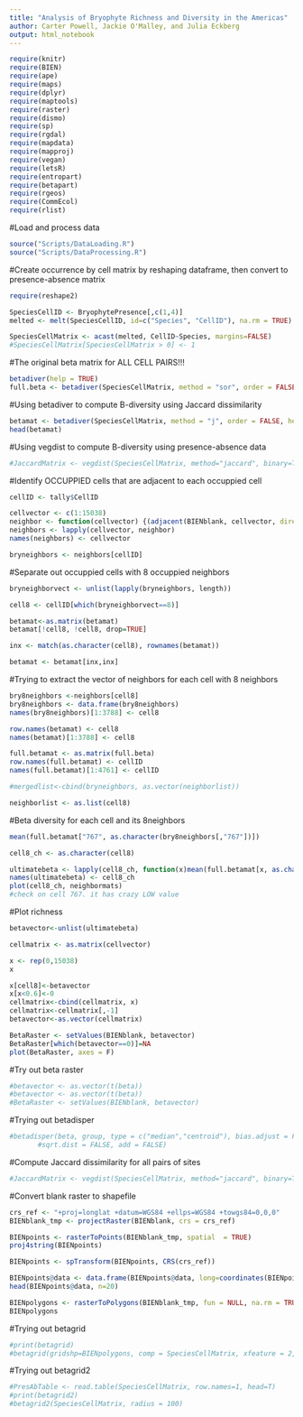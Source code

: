 ```yaml
---
title: "Analysis of Bryophyte Richness and Diversity in the Americas"
author: Carter Powell, Jackie O'Malley, and Julia Eckberg
output: html_notebook
---
```


```r
require(knitr)
require(BIEN)
require(ape)
require(maps)
require(dplyr)
require(maptools)
require(raster)
require(dismo)
require(sp)
require(rgdal)
require(mapdata)
require(mapproj)
require(vegan)
require(letsR)
require(entropart)
require(betapart)
require(rgeos)
require(CommEcol)
require(rlist)
```

#Load and process data
```r
source("Scripts/DataLoading.R")
source("Scripts/DataProcessing.R")
```


#Create occurrence by cell matrix by reshaping dataframe, then convert to presence-absence matrix
```r
require(reshape2)

SpeciesCellID <- BryophytePresence[,c(1,4)]
melted <- melt(SpeciesCellID, id=c("Species", "CellID"), na.rm = TRUE)

SpeciesCellMatrix <- acast(melted, CellID~Species, margins=FALSE)
#SpeciesCellMatrix[SpeciesCellMatrix > 0] <- 1

```

#The original beta matrix for ALL CELL PAIRS!!!
```r
betadiver(help = TRUE)
full.beta <- betadiver(SpeciesCellMatrix, method = "sor", order = FALSE, help = FALSE)
```


#Using betadiver to compute B-diversity using Jaccard dissimilarity
```r
betamat <- betadiver(SpeciesCellMatrix, method = "j", order = FALSE, help = FALSE)
head(betamat)
```


#Using vegdist to compute B-diversity using presence-absence data
```r
#JaccardMatrix <- vegdist(SpeciesCellMatrix, method="jaccard", binary=TRUE, upper=FALSE)

```


#Identify OCCUPPIED cells that are adjacent to each occuppied cell
```r
cellID <- tally$CellID

cellvector <- c(1:15038)
neighbor <- function(cellvector) {(adjacent(BIENblank, cellvector, directions=8, pairs=FALSE, target=cellID, sorted=TRUE, include=FALSE, id=FALSE))}
neighbors <- lapply(cellvector, neighbor)
names(neighbors) <- cellvector

bryneighbors <- neighbors[cellID]
```


#Separate out occuppied cells with 8 occuppied neighbors
```r
bryneighborvect <- unlist(lapply(bryneighbors, length))

cell8 <- cellID[which(bryneighborvect==8)]

betamat<-as.matrix(betamat)
betamat[!cell8, !cell8, drop=TRUE]

inx <- match(as.character(cell8), rownames(betamat))

betamat <- betamat[inx,inx]
```

#Trying to extract the vector of neighbors for each cell with 8 neighbors
```r
bry8neighbors <-neighbors[cell8]
bry8neighbors <- data.frame(bry8neighbors)
names(bry8neighbors)[1:3788] <- cell8

row.names(betamat) <- cell8
names(betamat)[1:3788] <- cell8

full.betamat <- as.matrix(full.beta)
row.names(full.betamat) <- cellID
names(full.betamat)[1:4761] <- cellID

#mergedlist<-cbind(bryneighbors, as.vector(neighborlist))

neighborlist <- as.list(cell8)
```


#Beta diversity for each cell and its 8neighbors
```r
mean(full.betamat["767", as.character(bry8neighbors[,"767"])])

cell8_ch <- as.character(cell8)

ultimatebeta <- lapply(cell8_ch, function(x)mean(full.betamat[x, as.character(bry8neighbors[,x])]))
names(ultimatebeta) <- cell8_ch
plot(cell8_ch, neighbormats)
#check on cell 767. it has crazy LOW value
```


#Plot richness
```r
betavector<-unlist(ultimatebeta)

cellmatrix <- as.matrix(cellvector)

x <- rep(0,15038)
x

x[cell8]<-betavector
x[x<0.6]<-0
cellmatrix<-cbind(cellmatrix, x)
cellmatrix<-cellmatrix[,-1]
betavector<-as.vector(cellmatrix)

BetaRaster <- setValues(BIENblank, betavector)
BetaRaster[which(betavector==0)]=NA
plot(BetaRaster, axes = F)
```


#Try out beta raster
```r
#betavector <- as.vector(t(beta))
#betavector <- as.vector(t(beta))
#BetaRaster <- setValues(BIENblank, betavector)
```

#Trying out betadisper
```r
#betadisper(beta, group, type = c("median","centroid"), bias.adjust = FALSE,
       #sqrt.dist = FALSE, add = FALSE)
```


#Compute Jaccard dissimilarity for all pairs of sites
```r
#JaccardMatrix <- vegdist(SpeciesCellMatrix, method="jaccard", binary=TRUE, upper=TRUE)
```

#Convert blank raster to shapefile
```r
crs_ref <- "+proj=longlat +datum=WGS84 +ellps=WGS84 +towgs84=0,0,0"  
BIENblank_tmp <- projectRaster(BIENblank, crs = crs_ref)

BIENpoints <- rasterToPoints(BIENblank_tmp, spatial  = TRUE)
proj4string(BIENpoints)

BIENpoints <- spTransform(BIENpoints, CRS(crs_ref))

BIENpoints@data <- data.frame(BIENpoints@data, long=coordinates(BIENpoints) [,1], lat=coordinates(BIENpoints) [,2])
head(BIENpoints@data, n=20)

BIENpolygons <- rasterToPolygons(BIENblank_tmp, fun = NULL, na.rm = TRUE, n=8, digits = 12)
BIENpolygons
```


#Trying out betagrid
```r
#print(betagrid)
#betagrid(gridshp=BIENpolygons, comp = SpeciesCellMatrix, xfeature = 2, yfeature = 3, radius = 0.25,index = "jaccard")
```


#Trying out betagrid2
```r
#PresAbTable <- read.table(SpeciesCellMatrix, row.names=1, head=T)
#print(betagrid2)
#betagrid2(SpeciesCellMatrix, radius = 100)
```
